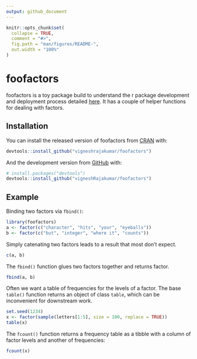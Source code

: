 ```yaml
---
output: github_document
---
```


<!-- README.md is generated from README.Rmd. Please edit that file -->

```r
knitr::opts_chunk$set(
  collapse = TRUE,
  comment = "#>",
  fig.path = "man/figures/README-",
  out.width = "100%"
)
```

# foofactors

<!-- badges: start -->
<!-- badges: end -->

foofactors is a toy package build to understand the r package development and deployment process detailed [here](https://r-pkgs.org/whole-game.html). It has a couple of helper functions for dealing with factors.

## Installation

You can install the released version of foofactors from [CRAN](https://CRAN.R-project.org) with:

``` r
devtools::install_github("vigneshrajakumar/foofactors")
```

And the development version from [GitHub](https://github.com/) with:

``` r
# install.packages("devtools")
devtools::install_github("vigneshRajakumar/foofactors")
```
## Example

Binding two factors via `fbind()`:

```r
library(foofactors)
a <- factor(c("character", "hits", "your", "eyeballs"))
b <- factor(c("but", "integer", "where it", "counts"))
```

Simply catenating two factors leads to a result that most don't expect.

```r
c(a, b)
```

The `fbind()` function glues two factors together and returns factor.

```r
fbind(a, b)
```

Often we want a table of frequencies for the levels of a factor. The base `table()` function returns an object of class `table`, which can be inconvenient for downstream work.

```r
set.seed(1234)
x <- factor(sample(letters[1:5], size = 100, replace = TRUE))
table(x)
```

The `fcount()` function returns a frequency table as a tibble with a column of factor levels and another of frequencies:

```r
fcount(x)
```

